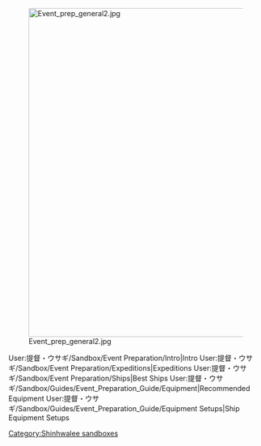 <!---{{Under Construction|Page Adopted = Shinhwalee}}--->
{{Ambox
|type = construction
|title = <center> '''WORK IN PROGRESS''' </center>
|message = <br />
<center>This article is missing some information and is outdated.</center>
<br />
<center><i><b><span style="color:#f00;">The article is now being adopted and currently under major renovation.</span></b></i></center>
<br />
|users = [[User:Shinhwalee|Shinhwalee (Death Usagi)]]}}

<p style="text-align: center;">[[File:Event_prep_general2.jpg|center|650px]]</p>

<tabview>
User:提督・ウサギ/Sandbox/Event Preparation/Intro|Intro
User:提督・ウサギ/Sandbox/Event Preparation/Expeditions|Expeditions
User:提督・ウサギ/Sandbox/Event Preparation/Ships|Best Ships
User:提督・ウサギ/Sandbox/Guides/Event_Preparation_Guide/Equipment|Recommended Equipment
User:提督・ウサギ/Sandbox/Guides/Event_Preparation_Guide/Equipment Setups|Ship Equipment Setups
</tabview>
[[Category:Shinhwalee sandboxes]]